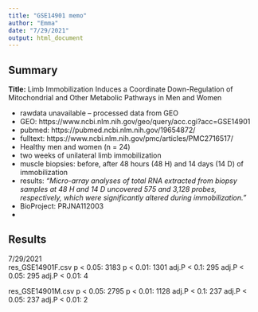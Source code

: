 ```yaml
---
title: "GSE14901 memo"
author: "Emma"
date: "7/29/2021"
output: html_document
---
```


## Summary

**Title:** Limb Immobilization Induces a Coordinate Down-Regulation of Mitochondrial and Other Metabolic Pathways in Men and Women

- rawdata unavailable -- processed data from GEO
- GEO: https://www.ncbi.nlm.nih.gov/geo/query/acc.cgi?acc=GSE14901
- pubmed: https://pubmed.ncbi.nlm.nih.gov/19654872/
- fulltext: https://www.ncbi.nlm.nih.gov/pmc/articles/PMC2716517/
- Healthy men and women (n = 24)
- two weeks of unilateral limb immobilization
- muscle biopsies: before, after 48 hours (48 H) and 14 days (14 D) of immobilization
- results: *"Micro-array analyses of total RNA extracted from biopsy samples at 48 H and 14 D uncovered 575 and 3,128 probes, respectively, which were significantly altered during immobilization."*
- BioProject: PRJNA112003
- 



## Results  
7/29/2021  
res_GSE14901F.csv 
p < 0.05: 3183 
p < 0.01: 1301 
adj.P < 0.1: 295 
adj.P < 0.05: 295 
adj.P < 0.01: 4 

res_GSE14901M.csv 
p < 0.05: 2795 
p < 0.01: 1128 
adj.P < 0.1: 237 
adj.P < 0.05: 237 
adj.P < 0.01: 2  


